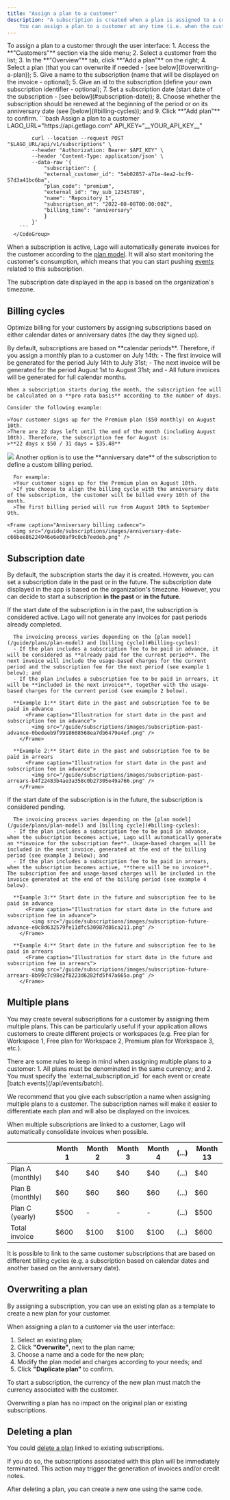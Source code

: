 ```yaml
---
title: "Assign a plan to a customer"
description: "A subscription is created when a plan is assigned to a customer. 
    You can assign a plan to a customer at any time (i.e. when the customer record is created or later on)."
---
```


<Tabs>
  <Tab title="Dashboard">
    To assign a plan to a customer through the user interface:
    1. Access the **"Customers"** section via the side menu;
    2. Select a customer from the list;
    3. In the **"Overview"** tab, click **"Add a plan"** on the right;
    4. Select a plan (that you can overwrite if needed - [see below](#overwriting-a-plan));
    5. Give a name to the subscription (name that will be displayed on the invoice - optional);
    5. Give an id to the subscription (define your own subscription identifier - optional);
    7. Set a subscription date (start date of the subscription - [see below](#subscription-date));
    8. Choose whether the subscription should be renewed at the beginning of the period or on its anniversary date (see [below](#billing-cycles)); and
    9. Click **"Add plan"** to confirm.
  </Tab>
  <Tab title="API">
      <CodeGroup>
        ```bash Assign a plan to a customer
            LAGO_URL="https://api.getlago.com"
            API_KEY="__YOUR_API_KEY__"

            curl --location --request POST "$LAGO_URL/api/v1/subscriptions" \
            --header "Authorization: Bearer $API_KEY" \
            --header 'Content-Type: application/json' \
            --data-raw '{
                "subscription": {
                "external_customer_id": "5eb02857-a71e-4ea2-bcf9-57d3a41bc6ba",
                "plan_code": "premium",
                "external_id": "my_sub_12345789",
                "name": "Repository 1",
                "subscription_at": "2022-08-08T00:00:00Z",
                "billing_time": "anniversary"
                }
            }'
        ```
      </CodeGroup>
  </Tab>
</Tabs>

When a subscription is active, Lago will automatically generate invoices for the customer according to the [plan model](/guide/plans/plan-model). It will also start monitoring the customer's consumption, which means that you can start pushing [events](/guide/events/ingesting-usage) related to this subscription.

<Info>
The subscription date displayed in the app is based on the organization's timezone.
</Info>

## Billing cycles
Optimize billing for your customers by assigning subscriptions based on either calendar dates or anniversary dates (the day they signed up).

<Tabs>
  <Tab title="Calendar billing period">
    By default, subscriptions are based on **calendar periods**. Therefore, if you assign a monthly plan to a customer on July 14th:
    - The first invoice will be generated for the period July 14th to July 31st;
    - The next invoice will be generated for the period August 1st to August 31st; and
    - All future invoices will be generated for full calendar months.

    When a subscription starts during the month, the subscription fee will be calculated on a **pro rata basis** according to the number of days.

    Consider the following example:

    >Your customer signs up for the Premium plan ($50 monthly) on August 10th.
    >There are 22 days left until the end of the month (including August 10th). Therefore, the subscription fee for August is:
    >**22 days x $50 / 31 days = $35.48**

  <Frame caption="Calendar billing cadence">
    <img src="/guide/subscriptions/images/calendar-date-227bf60245e9d3715d3383098c88c1b0.png" />
  </Frame>
  </Tab>
  <Tab title="Anniversary billing period">
    Another option is to use the **anniversary date** of the subscription to define a custom billing period.

      For example:
      >Your customer signs up for the Premium plan on August 10th.
      >If you choose to align the billing cycle with the anniversary date of the subscription, the customer will be billed every 10th of the month.
      >The first billing period will run from August 10th to September 9th.

    <Frame caption="Anniversary billing cadence">
      <img src="/guide/subscriptions/images/anniversary-date-c66bee86224946e6e00af9c0cb7eedeb.png" />
   </Frame>
  </Tab>
</Tabs>

## Subscription date
By default, the subscription starts the day it is created. However, you can set a subscription date in the past or in the future. 
The subscription date displayed in the app is based on the organization's timezone.
However, you can decide to start a subscription **in the past** or **in the future**.

<Tabs>
  <Tab title="Start date in the past">
      If the start date of the subscription is in the past, the subscription is considered active.
      <Info>
      Lago will not generate any invoices for past periods already completed.
      </Info>

      The invoicing process varies depending on the [plan model](/guide/plans/plan-model) and [billing cycle](#billing-cycles):
      - If the plan includes a subscription fee to be paid in advance, it will be considered as **already paid for the current period**. The next invoice will include the usage-based charges for the current period and the subscription fee for the next period (see example 1 below); and
      - If the plan includes a subscription fee to be paid in arrears, it will be **included in the next invoice**, together with the usage-based charges for the current period (see example 2 below).

      **Example 1:** Start date in the past and subscription fee to be paid in advance
          <Frame caption="Illustration for start date in the past and subscription fee in advance">
            <img src="/guide/subscriptions/images/subscription-past-advance-0bedeeb9f9918608568ea7db6479e4ef.png" />
        </Frame>

      **Example 2:** Start date in the past and subscription fee to be paid in arrears
          <Frame caption="Illustration for start date in the past and subscription fee in advance">
            <img src="/guide/subscriptions/images/subscription-past-arrears-b4f22483b4ae3a358c0b27305e49a766.png" />
        </Frame>
  </Tab>
  <Tab title="Start date in the future">
      If the start date of the subscription is in the future, the subscription is considered pending.

      The invoicing process varies depending on the [plan model](/guide/plans/plan-model) and [billing cycle](#billing-cycles):
      - If the plan includes a subscription fee to be paid in advance, when the subscription becomes active, Lago will automatically generate an **invoice for the subscription fee**. Usage-based charges will be included in the next invoice, generated at the end of the billing period (see example 3 below); and
      - If the plan includes a subscription fee to be paid in arrears, when the subscription becomes active, **there will be no invoice**. The subscription fee and usage-based charges will be included in the invoice generated at the end of the billing period (see example 4 below).

      **Example 3:** Start date in the future and subscription fee to be paid in advance
          <Frame caption="Illustration for start date in the future and subscription fee in advance">
            <img src="/guide/subscriptions/images/subscription-future-advance-e0c8d632579fe11dfc530987d86ca211.png" />
        </Frame>

      **Example 4:** Start date in the future and subscription fee to be paid in arrears
          <Frame caption="Illustration for start date in the future and subscription fee in arrears">
            <img src="/guide/subscriptions/images/subscription-future-arrears-8b99c7c98e2f8223d6282fd5f47a665a.png" />
        </Frame>
  </Tab>
</Tabs>

## Multiple plans
You may create several subscriptions for a customer by assigning them multiple plans. This can be particularly useful if your application allows customers to create different projects or workspaces (e.g. Free plan for Workspace 1, Free plan for Workspace 2, Premium plan for Workspace 3, etc.).

<Warning>
There are some rules to keep in mind when assigning multiple plans to a customer:
1. All plans must be denominated in the same currency; and
2. You must specify the `external_subscription_id` for each event or create [batch events](/api/events/batch).
</Warning>

We recommend that you give each subscription a name when assigning multiple plans to a customer. The subscription names will make it easier to differentiate each plan and will also be displayed on the invoices.

When multiple subscriptions are linked to a customer, Lago will automatically consolidate invoices when possible.

|                  | Month 1 | Month 2 | Month 3 | Month 4 | (...) | Month 13 |
| ---------------- | ------- | ------- | ------- | ------- | ----- | -------- |
| Plan A (monthly) | $40     | $40     | $40     | $40     | (...) | $40      |
| Plan B (monthly) | $60     | $60     | $60     | $60     | (...) | $60      |
| Plan C (yearly)  | $500    | -       | -       | -       | (...) | $500     |
| Total invoice    | $600    | $100    | $100    | $100    | (...) | $600     |

It is possible to link to the same customer subscriptions that are based on different billing cycles (e.g. a subscription based on calendar dates and another based on the anniversary date).

## Overwriting a plan
By assigning a subscription, you can use an existing plan as a template to create a new plan for your customer.

When assigning a plan to a customer via the user interface:
1. Select an existing plan;
2. Click **"Overwrite"**, next to the plan name;
3. Choose a name and a code for the new plan;
4. Modify the plan model and charges according to your needs; and
5. Click **"Duplicate plan"** to confirm.

To start a subscription, the currency of the new plan must match the currency associated with the customer.

<Info>
Overwriting a plan has no impact on the original plan or existing subscriptions.
</Info>

## Deleting a plan
You could [delete a plan](/api/plans/destroy) linked to existing subscriptions.

If you do so, the subscriptions associated with this plan will be immediately terminated. This action may trigger the generation of invoices and/or credit notes.

<Info>
After deleting a plan, you can create a new one using the same code.
</Info>